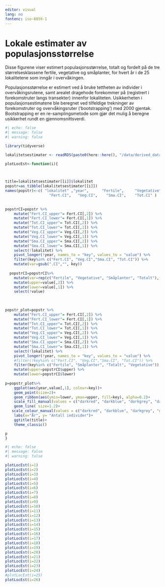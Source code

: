 ```yaml
---
editor: visual
lang: no
fontenc: iso-8859-1
---
```


# Lokale estimater av populasjonsstørrelse {#sec-local}

Disse figurene viser estimert populasjonsstørrelse, totalt og fordelt på de tre størrelsesklassene fertile, vegetative og småplanter, for hvert år i de 25 lokalitetene som inngår i overvåkingen.

Populasjonsstørrelse er estimert ved å bruke tettheten av individer i overvåkingsrutene, samt arealet dragehode forekommer på (registrert i forekomstruter langs transekter) innenfor lokaliteten. Usikkerheten i populasjonsestimatene ble beregnet ved tilfeldige trekninger av forekomstruter og overvåkingsruter (‘bootstrapping’) med 2000 gjentak. Bootstrapping er en re-samplingsmetode som gjør det mulig å beregne usikkerhet rundt en gjennomsnittsverdi.

```r
#| echo: false
#| message: false
#| warning: false

library(tidyverse)

lokalitetsestimater <- readRDS(paste0(here::here(), "/data/derived_data/lokalitetsestimater.RDS"))

plotLocEst<-function(i){
  


title=lokalitetsestimater[[i]]$lokalitet
popstr=as_tibble(lokalitetsestimater[[i]])
names(popstr)<-c( "lokalitet" ,"year",      "Fertile",     "Vegetative",      "Småplanter",      "Totalt",     
                    "Fert.CI",   "Veg.CI",    "Sma.CI",    "Tot.CI" )
  
  
popstrCI=popstr %>% 
    mutate("Fert.CI_upper"= Fert.CI[,2]) %>% 
    mutate("Fert.CI_lower"= Fert.CI[,1]) %>% 
    mutate("Tot.CI_upper"= Tot.CI[,2]) %>% 
    mutate("Tot.CI_lower"= Tot.CI[,1]) %>%
    mutate("Veg.CI_upper"= Veg.CI[,2]) %>% 
    mutate("Veg.CI_lower"= Veg.CI[,1]) %>%
    mutate("Sma.CI_upper"= Sma.CI[,2]) %>% 
    mutate("Sma.CI_lower"= Sma.CI[,1]) %>%
    select(!lokalitet) %>% 
    pivot_longer(!year, names_to = "key", values_to = "value") %>% 
    filter(key%in% c("Fert.CI", "Veg.CI","Sma.CI", "Tot.CI")) %>% 
    mutate(var=gsub(".CI","", key))
  
  popstrCI=popstrCI%>% 
    mutate(var=rep(c("Fertile", "Vegetative", "Småplanter", "Totalt"),(dim(popstrCI)[1]/4))) %>% 
    mutate(upper=value[,2]) %>% 
    mutate(lower=value[,1]) %>% 
    select(!value)
    
  
  
popstr_plot=popstr %>% 
    mutate("Fert.CI_upper"= Fert.CI[,2]) %>% 
    mutate("Fert.CI_lower"= Fert.CI[,1]) %>% 
    mutate("Tot.CI_upper"= Tot.CI[,2]) %>% 
    mutate("Tot.CI_lower"= Tot.CI[,1]) %>%
    mutate("Veg.CI_upper"= Veg.CI[,2]) %>% 
    mutate("Veg.CI_lower"= Veg.CI[,1]) %>%
    mutate("Sma.CI_upper"= Sma.CI[,2]) %>% 
    mutate("Sma.CI_lower"= Sma.CI[,1]) %>%
    select(!lokalitet) %>% 
    pivot_longer(!year, names_to = "key", values_to = "value") %>%
    #filter(!key%in% c("Fert.CI", "Veg.CI","Sma.CI", "Tot.CI")) %>% 
    filter(key%in% c("Fertile", "Småplanter", "Totalt", "Vegetative")) %>% 
    mutate(upper=popstrCI$upper) %>% 
    mutate(lower=popstrCI$lower)
  
p=popstr_plot%>% 
    ggplot(aes(year,value[,1], colour=key))+
    geom_point(size=2)+
    geom_ribbon(aes(ymin=lower, ymax=upper, fill=key), alpha=0.2)+
    scale_fill_manual(values = c("darkred", "darkblue", "darkgrey", "darkgreen"), guide="none")+
    geom_line( size=1.2)+
   scale_colour_manual(values = c("darkred", "darkblue", "darkgrey", "darkgreen"))+
    labs(x="År", y= "Antall individer")+
    ggtitle(title)+
    theme_classic()

p
}

```

```r
#| echo: false
#| message: false
#| warning: false

plotLocEst(i=1)
plotLocEst(i=2)
plotLocEst(i=3)
plotLocEst(i=4)
plotLocEst(i=5)
plotLocEst(i=6)
plotLocEst(i=7)
plotLocEst(i=8)
plotLocEst(i=9)
plotLocEst(i=10)
plotLocEst(i=11)
plotLocEst(i=12)
plotLocEst(i=13)
plotLocEst(i=14)
plotLocEst(i=15)
plotLocEst(i=16)
plotLocEst(i=17)
plotLocEst(i=18)
plotLocEst(i=19)
plotLocEst(i=20)
plotLocEst(i=21)
plotLocEst(i=22)
plotLocEst(i=23)
plotLocEst(i=24)
#plotLocEst(i=25)
plotLocEst(i=26)


```
